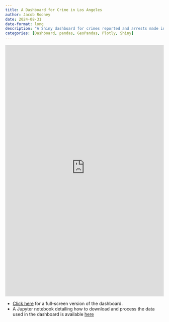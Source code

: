 ```yaml
---
title: A Dashboard for Crime in Los Angeles
author: Jacob Rooney
date: 2024-08-31
date-format: long
description: "A Shiny dashboard for crimes reported and arrests made in Los Angeles from 2020 through 2024."
categories: [Dashboard, pandas, GeoPandas, Plotly, Shiny]
---
```


:::{.column-page}
<iframe
	src="https://jhrooney-la-crime-dashboard.hf.space"
	frameborder="0"
  height="800"
  width="100%"
></iframe>
:::

- [Click here](https://jhrooney-la-crime-dashboard.hf.space) for a full-screen version of the dashboard.
- A Jupyter notebook detailing how to download and process the data used in the dashboard is available [here](https://github.com/jhrooney/jhrooney.github.io/blob/207555a570b00e5f794f7be74d2629029b37fbfc/blog/posts/2024-08-31-la-crime-dashboard/_data_processing.ipynb)
